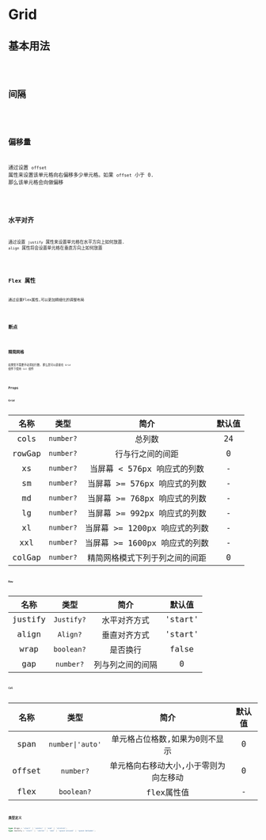 # Grid

## 基本用法

<code src="./grid/basic-usage.tsx"/>

## 间隔

<code src="./grid/gap.tsx" />

## 偏移量

通过设置 `offset` 属性来设置该单元格向右偏移多少单元格。如果 `offset` 小于 0. 那么该单元格会向做偏移

<code src="./grid/offset.tsx" />

## 水平对齐

通过设置 `justify` 属性来设置单元格在水平方向上如何放置. `align` 属性将会设置单元格在垂直方向上如何放置

<code src="./grid/align.tsx" />

## Flex 属性

通过设置Flex属性,可以更加精细化的调整布局

<code src="./grid/flex.tsx" />

## 断点

<code src="./grid/breakPoint.tsx" />

## 精简网格

如果您不需要手动添加行数, 那么您可以直接在 `Grid` 组件下使用 `Col` 组件

<code src="./grid/simple-grid.tsx" />

## Props

### Grid

| 名称 | 类型 | 简介 | 默认值 |
|:--:|:--:|:--:|:--:|
| cols| `number?`| 总列数 | 24|
| rowGap|`number?`| 行与行之间的间距 | 0
| xs | `number?` | 当屏幕 < 576px 响应式的列数 | -
| sm | `number?` | 当屏幕 >= 576px  响应式的列数 | -
| md | `number?` | 当屏幕 >= 768px 响应式的列数 | -
| lg | `number?` | 当屏幕 >= 992px 响应式的列数 | -
| xl | `number?` | 当屏幕 >= 1200px 响应式的列数 | -
| xxl | `number?` | 当屏幕 >= 1600px 响应式的列数 | -
| colGap | `number?` | 精简网格模式下列于列之间的间距 | 0

### Row

| 名称 | 类型 | 简介 | 默认值 |
|:--:|:--:|:--:|:--:|
| justify | `Justify?` | 水平对齐方式 | 'start' |
| align  | `Align?` | 垂直对齐方式 | 'start'
| wrap | `boolean?` | 是否换行 | false
| gap | `number?` | 列与列之间的间隔 | 0

### Col

| 名称 | 类型 | 简介 | 默认值 |
|:--:|:--:|:--:|:--:|
| span | `number\|'auto'` | 单元格占位格数,如果为0则不显示 | 0 |
| offset | `number?` | 单元格向右移动大小,小于零则为向左移动 | 0
| flex | `boolean?` | flex属性值 | -

## 类型定义

```ts
type Align = 'start' | 'center' | 'end' | 'stretch';
type Justify = 'start' | 'center' | 'end' | 'space-around' | 'space-between';
```